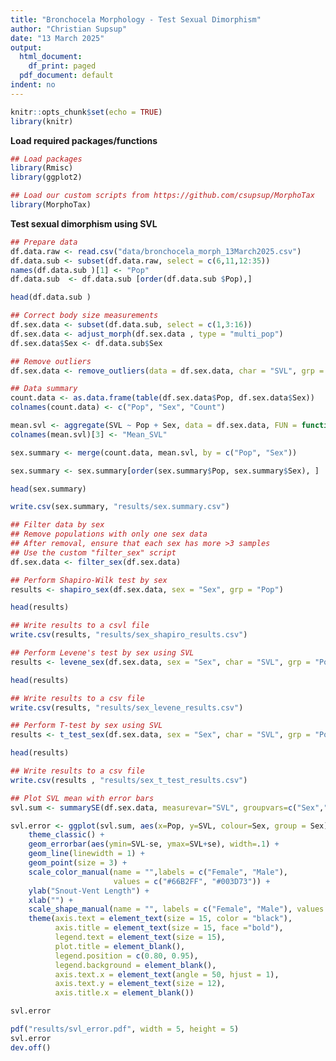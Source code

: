 ```yaml
---
title: "Bronchocela Morphology - Test Sexual Dimorphism"
author: "Christian Supsup"
date: "13 March 2025"
output:
  html_document:
    df_print: paged
  pdf_document: default
indent: no
---
```

```r
knitr::opts_chunk$set(echo = TRUE)
library(knitr)
```

**Load required packages/functions**
```r
## Load packages
library(Rmisc)
library(ggplot2)

## Load our custom scripts from https://github.com/csupsup/MorphoTax
library(MorphoTax)
```

**Test sexual dimorphism using SVL**
```r
## Prepare data
df.data.raw <- read.csv("data/bronchocela_morph_13March2025.csv")
df.data.sub <- subset(df.data.raw, select = c(6,11,12:35))
names(df.data.sub )[1] <- "Pop"
df.data.sub  <- df.data.sub [order(df.data.sub $Pop),]

head(df.data.sub )

## Correct body size measurements
df.sex.data <- subset(df.data.sub, select = c(1,3:16))
df.sex.data <- adjust_morph(df.sex.data , type = "multi_pop")
df.sex.data$Sex <- df.data.sub$Sex

## Remove outliers
df.sex.data <- remove_outliers(data = df.sex.data, char = "SVL", grp = "Pop")

## Data summary
count.data <- as.data.frame(table(df.sex.data$Pop, df.sex.data$Sex))
colnames(count.data) <- c("Pop", "Sex", "Count")

mean.svl <- aggregate(SVL ~ Pop + Sex, data = df.sex.data, FUN = function(x) mean(x, na.rm = TRUE))
colnames(mean.svl)[3] <- "Mean_SVL"

sex.summary <- merge(count.data, mean.svl, by = c("Pop", "Sex"))

sex.summary <- sex.summary[order(sex.summary$Pop, sex.summary$Sex), ]

head(sex.summary)

write.csv(sex.summary, "results/sex.summary.csv")

## Filter data by sex
## Remove populations with only one sex data
## After removal, ensure that each sex has more >3 samples
## Use the custom "filter_sex" script
df.sex.data <- filter_sex(df.sex.data)

## Perform Shapiro-Wilk test by sex
results <- shapiro_sex(df.sex.data, sex = "Sex", grp = "Pop")

head(results)

## Write results to a csvl file
write.csv(results, "results/sex_shapiro_results.csv")

## Perform Levene's test by sex using SVL
results <- levene_sex(df.sex.data, sex = "Sex", char = "SVL", grp = "Pop")

head(results)

## Write results to a csv file
write.csv(results, "results/sex_levene_results.csv")

## Perform T-test by sex using SVL
results <- t_test_sex(df.sex.data, sex = "Sex", char = "SVL", grp = "Pop")

head(results)

## Write results to a csv file
write.csv(results , "results/sex_t_test_results.csv")

## Plot SVL mean with error bars
svl.sum <- summarySE(df.sex.data, measurevar="SVL", groupvars=c("Sex","Pop"))

svl.error <- ggplot(svl.sum, aes(x=Pop, y=SVL, colour=Sex, group = Sex)) + 
    theme_classic() +
    geom_errorbar(aes(ymin=SVL-se, ymax=SVL+se), width=.1) +
    geom_line(linewidth = 1) +
    geom_point(size = 3) +
    scale_color_manual(name = "",labels = c("Female", "Male"), 
                       values = c("#66B2FF", "#003D73")) +
    ylab("Snout-Vent Length") +
    xlab("") +
    scale_shape_manual(name = "", labels = c("Female", "Male"), values = c(15,16)) +
    theme(axis.text = element_text(size = 15, color = "black"), 
          axis.title = element_text(size = 15, face ="bold"), 
          legend.text = element_text(size = 15),
          plot.title = element_blank(),
          legend.position = c(0.80, 0.95),
          legend.background = element_blank(),
          axis.text.x = element_text(angle = 50, hjust = 1),
          axis.text.y = element_text(size = 12),
          axis.title.x = element_blank())

svl.error

pdf("results/svl_error.pdf", width = 5, height = 5) 
svl.error
dev.off()
```